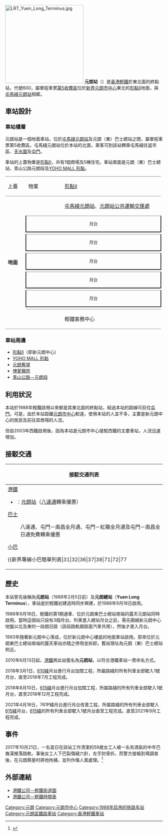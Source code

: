{{NoteTA
|1=月台}}
{{Otheruses|元朗站 (屯馬綫)|subject=輕鐵元朗站|other=屯馬綫元朗站}}
{{Pathnav|港鐵|香港輕鐵|frame=1}}
{{Infobox station
|name = 元朗
|eng_name = Yuen Long
|linecolour={{輕鐵顏色|610}}
|linecolour2={{輕鐵顏色|614}}
|linecolour3={{輕鐵顏色|615}}
|linecolour4={{輕鐵顏色|761P}}
|image = Yuen Long LRT Station 2015.jpg
|caption = 元朗站全貌（2015年8月）
|borough = {{HKG}}[[新界|新界]][[元朗區|元朗區]]
|address = 朗日路8號新元朗中心地面
|coordinates = {{Coord|22|26|43.8|N|114|2|3.48|E|display=it|type:railwaystation}}
|elevation = 
|operator = [[香港鐵路有限公司|香港鐵路有限公司]]
|lines = {{香港輕鐵路綫|610}}{{香港輕鐵路綫|614}}{{香港輕鐵路綫|615}}{{香港輕鐵路綫|761P}}
|distance = 
|platform = 5個[[側式月台|側式月台]]
|tracks = 5條
|connections = {{港铁路线标志|TML|SL}}[[元朗站_(屯馬綫)|元朗站]]、[[香港巴士|巴士]]、[[香港小巴|小巴]]
|farezone = [[輕鐵第5收費區|第5收費區]]
|structure = 地面車站
|hall = 
|depth = 
|levels = 
|interchange = 
|exits = 
|lift = 
|escalator = 
|shop = 
|architect = 
|architectural_style = 
|colour = 
|status = 使用中
|code = 600
|built = 
|opened = 1988年9月18日
|opening = 
|closed = 
|rebuilt = 
|former = 
|passengers = 
|first = {{collapsible list
 |title = 　
 |
{{香港輕鐵路綫|610}}
:往{{站|屯門碼頭}}：05:20<br />
{{香港輕鐵路綫|614}}
:往{{站|屯門碼頭}}：05:17<br />
{{香港輕鐵路綫|615}}
:往{{站|屯門碼頭}}：05:18<br />
{{香港輕鐵路綫|761P}}
:往{{站|天逸}}：05:28
}}
|last = {{collapsible list
 |title = 　
 |
{{香港輕鐵路綫|610}}
:往{{站|屯門碼頭}}：00:44<br />
{{香港輕鐵路綫|614}}
:往{{站|屯門碼頭}}：00:35<br />
{{香港輕鐵路綫|615}}
:往{{站|屯門碼頭}}：00:28<br />
{{香港輕鐵路綫|761P}}
:往{{站|天逸}}：00:56
}}
|adjacent = {{Adjacent stations|system=香港輕鐵
|line1=610|left1=大棠路
|line2=614|left2=大棠路
|line3=615|left3=大棠路
|line4=761P|left4=大棠路}}
|other_services = 
|route_map = {{Routemap|inline=yes|legend=no|map=
\\\uSTR!~MFADEg\udSTR!~MFADEg~~ ~~ ~~ ~~{{RoutemapRoute|Licon=U|{{站|大棠路}}}}
\\\uSTRg\udSTR!~vNULf-
\\uSTRc2\uv-STR3!~uSTRc2\uABZg3
\uSTRc2\uSTR3+1!~uSTRc2\uSTR3+1!~uv-STR+1!~uSTRc4\uSTR+BSl!~uSTRc4
uSTRc2\uSTR3+1!~uSTRc2\uSTR3+1!~uvSTR+1-!~uSTR~L!~uSTRc4\uv-STR!~uSTR~R\uSTR+BSlr
uv-STR+1\uSTR+1!~uSTRc4\uvSTR-!~uSTR~L!~uSTRc4\uv-STR!~uSTR~R!~dBSl\uSTR+BSr!~num5l
uSTR\udSTR\c\udSTR\cBS\udSTR\cBS\udSTR\c!~num4r\udSTR
uv-STR\uSTR+BSl\d!~uvSTR-!~uSTR~L\dBSr!~num3l\uv-STR!~uSTR~R!~uSTRc2\uSTR3
uv-STR!~v-NULg\uSTR+BSl\d!~uvSTR-!~uSTR~L\d!~num2r\uv-STR!~uv-STR+1!~uSTR~R\uSTRc4
uv-STR\uSTR!~uSTRc2!~num1l\uvSTR3-!~uSTR~L\uv-STR3!~uSTR~R\
uv-STR\uABZg+1!~uSTRc2\uSTR3+1!~uSTRc4\uSTRc4\
uSTRc2\uv-STR3\uABZg+1\uSTRc4\\\
uSTR+1\uSTRc4\uSTRf\\\\
u3STR2\u-3STRq\u3STR3\\\\
}}
}}
[[File:LRT_Yuen_Long_Terminus.jpg|250px]]
'''元朗站'''（{{lang-en|Yuen Long Stop}}）是[[香港|香港]][[香港輕鐵|輕鐵]]於東北面的終點站，代號600，屬單程車票[[輕鐵第5收費區|第5收費區]]位於[[新界|新界]][[元朗市中心|元朗市中心]]東北的[[形點II|形點II]]地面，與[[屯馬綫|屯馬綫]][[元朗站_(屯馬綫)|元朗站]]相鄰。

==車站設計==
===車站樓層===
元朗站是一個地面車站，位於[[屯馬綫|屯馬綫]][[元朗站_(屯馬綫)|元朗站]]及元朗（東）巴士總站之間，屬單程車票第5收費區。屯馬綫元朗站位於本站的北面，乘客可到該站轉乘屯馬綫往返市區、[[天水圍|天水圍]]及[[屯門|屯門]]。

車站的上蓋物業是[[形點II|形點II]]，共有1個商場及5棟住宅。車站南面是元朗（東）巴士總站、青山公路元朗段及[[YOHO_MALL_形點|YOHO MALL 形點]]。

{|cellspacing=0 cellpadding=3
|-
|style="border-top:solid 1px gray;border-bottom:solid 1px gray;" width=50|上蓋
|style="border-top:solid 1px gray;border-bottom:solid 1px gray;" width=100|物業
|style="border-top:solid 1px gray;border-bottom:solid 1px gray;" width=300|[[形點II|形點II]]
|-
|style="border-bottom:solid 1px gray;" rowspan=13 valign=top|'''地面'''
|{{出}}
|[[屯馬綫|屯馬綫]][[元朗站_(屯馬綫)|元朗站]]、[[元朗站公共運輸交匯處|元朗站公共運輸交匯處]]
|-
|style="border-top:solid 1px gray;border-right:solid 2px black;border-left:solid 2px black;border-bottom:solid 2px black;font-size:smaller;text-align:center" colspan=2|月台
|-
|
| {{split text|{{月台編號|LR|5}} {{香港輕鐵路綫|761P}} 往{{站|天逸}}<small>（{{站|大棠路}}）</small> |{{arrow|R}}}} 
|-
|style="border-top:solid 1px gray;border-right:solid 2px black;border-left:solid 2px black;border-bottom:solid 2px black;font-size:smaller;text-align:center" colspan=2|月台
|-
|
| {{split text|{{月台編號|LR|4}}   {{香港輕鐵路綫|615}} 往屯門碼頭<small>（大棠路）</small>  |{{arrow|R}}}}
|-
|style="border-top:solid 1px gray;border-right:solid 2px black;border-left:solid 2px black;border-bottom:solid 2px black;font-size:smaller;text-align:center" colspan=2|月台
|-
|
| {{split text|{{月台編號|LR|3}}  {{香港輕鐵路綫|610}} 往{{站|屯門碼頭}}<small>（大棠路）</small> |{{arrow|R}}}}
|-
|style="border-top:solid 1px gray;border-right:solid 2px black;border-left:solid 2px black;border-bottom:solid 2px black;font-size:smaller;text-align:center" colspan=2|月台
|-
|
| {{split text|{{月台編號|LR|2}} {{香港輕鐵路綫|614}} 往屯門碼頭<small>（大棠路）</small> |{{arrow|R}}}}
|-
|style="border-top:solid 1px gray;border-right:solid 2px black;border-left:solid 2px black;border-bottom:solid 2px black;font-size:smaller;text-align:center" colspan=2|月台
|-
|style="border-bottom:solid 1px gray;"|
|style="border-bottom:solid 1px gray;"|{{split text|{{月台編號|LR|1}} 備用月台 |{{arrow|R}}}}
|-
|style="border-bottom:solid 1px gray;"|{{出}}
|style="border-bottom:solid 1px gray;"|輕鐵客務中心
|}

===車站周邊===
*[[形點II|形點II]]（即新元朗中心)
*[[YOHO_MALL_形點|YOHO MALL 形點]]
*[[元朗舊墟|元朗舊墟]]
*[[博愛醫院_(香港)|博愛醫院]]
*[[青山公路－元朗段|青山公路－元朗段]]

==利用狀況==
本站於1988年輕鐵啟用以來都是其東北面的終點站，經過本站的路線可前往[[屯門|屯門]]。可是，由於本站距離[[元朗市中心|元朗市中心]]較遠，使用本站的人並不多，主要是新元朗中心的居民及前往其商場的人流。

但自2003年西鐵啟用後，因為本站是元朗市中心接駁西鐵的主要車站，人流迅速增加。

==接駁交通==
{| class="mw-collapsible mw-collapsed wikitable" style="background:white; margin: 0 auto; width: auto;"  
! 接駁交通列表
|-
|
;[[港鐵|港鐵]]
*{{港铁路线标志|TML}}：[[元朗站_(屯馬綫)|元朗站]]（[[八達通|八達通]]轉乘優惠）
;[[香港巴士|巴士]]
{{港鐵巴士簡單列表|K65|K74}}
:八達通、屯門－南昌全月通、屯門－紅磡全月通及屯門－南昌全日通免費轉乘優惠
{{九龍新界巴士簡單列表|53|54|64K|64X|68|68E|68F|68M|68X|76K|77K|261X|264R|268A|268B|268C|268P|268X|269D|276|276C|276P|B1|B2|869|N269}}
{{過海隧道巴士簡單列表|968|968A|968X|N368}}
{{大嶼山巴士簡單列表|A36|E36|E36A|E36S|N30|NA36}}
;[[香港小巴|小巴]]
{{新界專線小巴簡單列表|31|32|36|37|38|71|72|77||77A|77B|77P|79S|601|602|603|604|606S|608|609|609B|611|611A|611B}}
;[[香港的士|的士]]
*市區的士站
*新界的士站
|}

==歷史==
本站曾先後稱為'''元朗站'''（1989年2月5日前）及'''元朗總站'''（'''Yuen Long Terminus'''），車站是於輕鐵初建造時同步興建，於1988年9月18日啟用。

1988年9月18日，輕鐵的第1期通車、位於元朗東巴士總站南端的露天元朗站同時啟用。當時這個站只設有3個月台。列車進入總站月台之前，需先圍繞新元朗中心地盤以北及東的一段朗日路（該段路軌跟路面汽車共用），然後才進入月台。

1993年隨著新元朗中心落成，位於新元朗中心樓底的地面車站啟用。原來位於元朗東巴士總站南端的露天車站亦隨之停用並拆卸。舊站現址為元朗（東）巴士總站附近。

2010年6月13日起，[[港鐵|港鐵]]將此站復名為'''元朗站'''，以符合港鐵車站一貫命名方式。

2018年3月1日，[[香港輕鐵610綫|610綫]]月台進行月台加闊工程，所屬路綫的所有列車全部駛入1號月台，直至2018年7月工程完成。

2018年8月10日，[[香港輕鐵615綫|615綫]]月台進行月台加闊工程，所屬路綫的所有列車全部駛入1號月台，直至2018年12月工程完成。

2021年4月18日，761P綫月台進行月台改善工程，所屬路綫的所有列車全部駛入[[香港輕鐵615綫|615綫]]月台，[[香港輕鐵615綫|615綫]]的所有列車全部駛入1號月台直至工程完成。直至2021年9月工程完成。

==事件==
2017年10月21日，一名首日在該站工作清潔的59歲女工人被一名有酒氣的中年巴裔漢推落路軌，事後女工人下巴裂傷縫六針，左手肘骨折。而警方接報到場調查後，在元朗蔡屋村將他拘捕，並列作傷人案處理。<ref>{{cite news |title=【驚嚇 ．有片！】元朗輕鐵站現Cap帽南亞怪漢　推女工落路軌被捕 |url=https://www.hk01.com/%E7%A4%BE%E6%9C%83%E6%96%B0%E8%81%9E/127516/%E9%A9%9A%E5%9A%87-%E6%9C%89%E7%89%87-%E5%85%83%E6%9C%97%E8%BC%95%E9%90%B5%E7%AB%99%E7%8F%BEcap%E5%B8%BD%E5%8D%97%E4%BA%9E%E6%80%AA%E6%BC%A2-%E6%8E%A8%E5%A5%B3%E5%B7%A5%E8%90%BD%E8%B7%AF%E8%BB%8C%E8%A2%AB%E6%8D%95 |accessdate=2022-02-24 |work=香港01 |date=2017-10-21 |archive-date=2022-02-24 |archive-url=https://web.archive.org/web/20220224042841/https://www.hk01.com/%E7%A4%BE%E6%9C%83%E6%96%B0%E8%81%9E/127516/%E9%A9%9A%E5%9A%87-%E6%9C%89%E7%89%87-%E5%85%83%E6%9C%97%E8%BC%95%E9%90%B5%E7%AB%99%E7%8F%BEcap%E5%B8%BD%E5%8D%97%E4%BA%9E%E6%80%AA%E6%BC%A2-%E6%8E%A8%E5%A5%B3%E5%B7%A5%E8%90%BD%E8%B7%AF%E8%BB%8C%E8%A2%AB%E6%8D%95 }}</ref>

==外部連結==
*[http://www.mtr.com.hk/chi/lr_bus/stmap_index.html 港鐵公司－輕鐵街道圖] {{Wayback|url=http://www.mtr.com.hk/chi/lr_bus/stmap_index.html |date=20080403033121 }}
*[http://www.mtr.com.hk/chi/lr_bus/schedule/schedule_index.html 港鐵公司－輕鐵時間表] {{Wayback|url=http://www.mtr.com.hk/chi/lr_bus/schedule/schedule_index.html |date=20081029002605 }}

{{香港輕鐵610綫}}
{{香港輕鐵614綫}}
{{香港輕鐵615綫}}
{{香港輕鐵761P綫}}
{{港鐵車站|LRT}}

[[Category:元朗|Category:元朗]]
[[Category:元朗市中心|Category:元朗市中心]]
[[Category:1988年启用的铁路车站|Category:1988年启用的铁路车站]]
[[Category:元朗區鐵路車站|Category:元朗區鐵路車站]]
[[Category:香港輕鐵車站|Category:香港輕鐵車站]]